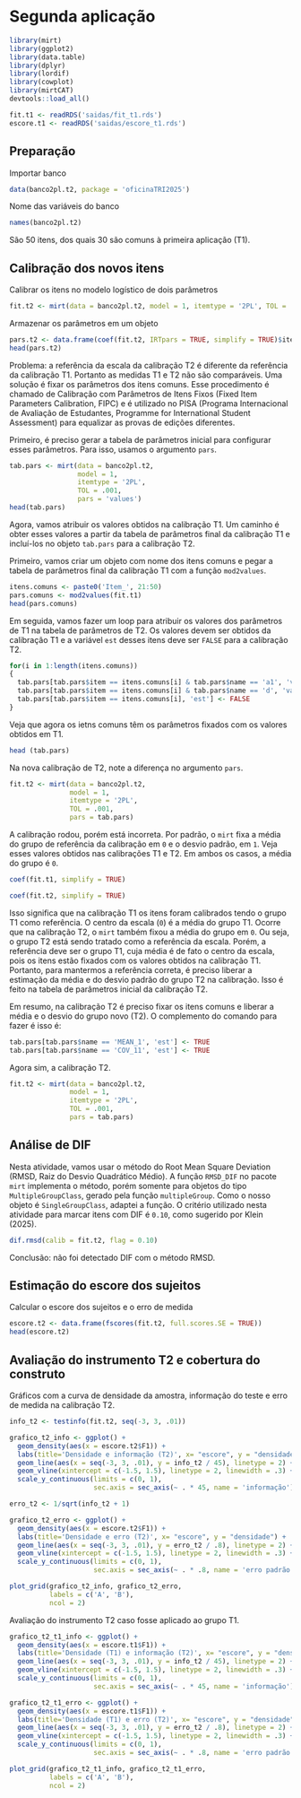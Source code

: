 # Segunda aplicação

```r
library(mirt)
library(ggplot2)
library(data.table)
library(dplyr)
library(lordif)
library(cowplot)
library(mirtCAT)
devtools::load_all()

fit.t1 <- readRDS('saidas/fit_t1.rds')
escore.t1 <- readRDS('saidas/escore_t1.rds')
```

## Preparação

Importar banco

```r
data(banco2pl.t2, package = 'oficinaTRI2025')
```

Nome das variáveis do banco

```r
names(banco2pl.t2)
```

São 50 itens, dos quais 30 são comuns à primeira aplicação (T1).

## Calibração dos novos itens

Calibrar os itens no modelo logístico de dois parâmetros

```r
fit.t2 <- mirt(data = banco2pl.t2, model = 1, itemtype = '2PL', TOL = .001)
```
Armazenar os parâmetros em um objeto

```r
pars.t2 <- data.frame(coef(fit.t2, IRTpars = TRUE, simplify = TRUE)$items)
head(pars.t2)
```

Problema: a referência da escala da calibração T2 é diferente da referência da calibração T1. Portanto as medidas T1 e T2 não são comparáveis. Uma solução é fixar os parâmetros dos itens comuns. Esse procedimento é chamado de Calibração com Parâmetros de Itens Fixos (Fixed Item Parameters Calibration, FIPC) e é utilizado no PISA (Programa Internacional de Avaliação de Estudantes, Programme for International Student Assessment) para equalizar as provas de edições diferentes.

Primeiro, é preciso gerar a tabela de parâmetros inicial para configurar esses parâmetros. Para isso, usamos o argumento `pars`.

```r
tab.pars <- mirt(data = banco2pl.t2,
                 model = 1,
                 itemtype = '2PL',
                 TOL = .001,
                 pars = 'values')
head(tab.pars)
```

Agora, vamos atribuir os valores obtidos na calibração T1. Um caminho é obter esses valores a partir da tabela de parâmetros final da calibração T1 e incluí-los no objeto `tab.pars` para a calibração T2.

Primeiro, vamos criar um objeto com nome dos itens comuns e pegar a tabela de parâmetros final da calibração T1 com a função `mod2values`.

```r
itens.comuns <- paste0('Item_', 21:50)
pars.comuns <- mod2values(fit.t1)
head(pars.comuns)
```

Em seguida, vamos fazer um loop para atribuir os valores dos parâmetros de T1 na tabela de parâmetros de T2. Os valores devem ser obtidos da calibração T1 e a variável `est` desses itens deve ser `FALSE` para a calibração T2.

```r
for(i in 1:length(itens.comuns))
{
  tab.pars[tab.pars$item == itens.comuns[i] & tab.pars$name == 'a1', 'value'] <- pars.comuns[pars.comuns$item == itens.comuns[i] & pars.comuns$name == 'a1', 'value']
  tab.pars[tab.pars$item == itens.comuns[i] & tab.pars$name == 'd', 'value'] <- pars.comuns[pars.comuns$item == itens.comuns[i] & pars.comuns$name == 'd', 'value']
  tab.pars[tab.pars$item == itens.comuns[i], 'est'] <- FALSE
}
```

Veja que agora os ietns comuns têm os parâmetros fixados com os valores obtidos em T1.

```r
head (tab.pars)
```

Na nova calibração de T2, note a diferença no argumento `pars`.

```r
fit.t2 <- mirt(data = banco2pl.t2,
               model = 1,
               itemtype = '2PL',
               TOL = .001,
               pars = tab.pars)
```
A calibração rodou, porém está incorreta. Por padrão, o `mirt` fixa a média do grupo de referência da calibração em `0` e o desvio padrão, em `1`. Veja esses valores obtidos nas calibrações T1 e T2. Em ambos os casos, a média do grupo é `0`.

```r
coef(fit.t1, simplify = TRUE)
```
```r
coef(fit.t2, simplify = TRUE)
```

Isso significa que na calibração T1 os itens foram calibrados tendo o grupo T1 como referência. O centro da escala (`0`) é a média do grupo T1. Ocorre que na calibração T2, o `mirt` também fixou a média do grupo em `0`. Ou seja, o grupo T2 está sendo tratado como a referência da escala. Porém, a referência deve ser o grupo T1, cuja média é de fato o centro da escala, pois os itens estão fixados com os valores obtidos na calibração T1. Portanto, para mantermos a referência correta, é preciso liberar a estimação da média e do desvio padrão do grupo T2 na calibração. Isso é feito na tabela de parâmetros inicial da calibração T2.

Em resumo, na calibração T2 é preciso fixar os itens comuns e liberar a média e o desvio do grupo novo (T2). O complemento do comando para fazer é isso é:

```r

tab.pars[tab.pars$name == 'MEAN_1', 'est'] <- TRUE
tab.pars[tab.pars$name == 'COV_11', 'est'] <- TRUE

```

Agora sim, a calibração T2.
```r
fit.t2 <- mirt(data = banco2pl.t2,
               model = 1,
               itemtype = '2PL',
               TOL = .001,
               pars = tab.pars)
```

## Análise de DIF

Nesta atividade, vamos usar o método do Root Mean Square Deviation (RMSD, Raiz do Desvio Quadrático Médio). A função `RMSD_DIF` no pacote `mirt` implementa o método, porém somente para objetos do tipo `MultipleGroupClass`, gerado pela função `multipleGroup`. Como o nosso objeto é `SingleGroupClass`, adaptei a função. O critério utilizado nesta atividade para marcar itens com DIF é `0.10`, como sugerido por Klein (2025).

```r
dif.rmsd(calib = fit.t2, flag = 0.10)
```

Conclusão: não foi detectado DIF com o método RMSD.

## Estimação do escore dos sujeitos

Calcular o escore dos sujeitos e o erro de medida

```r
escore.t2 <- data.frame(fscores(fit.t2, full.scores.SE = TRUE))
head(escore.t2)
```

## Avaliação do instrumento T2 e cobertura do construto

Gráficos com a curva de densidade da amostra, informação do teste e erro de medida na calibração T2.

```r

info_t2 <- testinfo(fit.t2, seq(-3, 3, .01))

grafico_t2_info <- ggplot() +
  geom_density(aes(x = escore.t2$F1)) +
  labs(title='Densidade e informação (T2)', x= "escore", y = "densidade") +
  geom_line(aes(x = seq(-3, 3, .01), y = info_t2 / 45), linetype = 2) +
  geom_vline(xintercept = c(-1.5, 1.5), linetype = 2, linewidth = .3) +
  scale_y_continuous(limits = c(0, 1),
                     sec.axis = sec_axis(~ . * 45, name = 'informação'))

erro_t2 <- 1/sqrt(info_t2 + 1)

grafico_t2_erro <- ggplot() +
  geom_density(aes(x = escore.t2$F1)) +
  labs(title='Densidade e erro (T2)', x= "escore", y = "densidade") +
  geom_line(aes(x = seq(-3, 3, .01), y = erro_t2 / .8), linetype = 2) +
  geom_vline(xintercept = c(-1.5, 1.5), linetype = 2, linewidth = .3) +
  scale_y_continuous(limits = c(0, 1),
                     sec.axis = sec_axis(~ . * .8, name = 'erro padrão'))

plot_grid(grafico_t2_info, grafico_t2_erro,
          labels = c('A', 'B'),
          ncol = 2)

```

Avaliação do instrumento T2 caso fosse aplicado ao grupo T1.

```r

grafico_t2_t1_info <- ggplot() +
  geom_density(aes(x = escore.t1$F1)) +
  labs(title='Densidade (T1) e informação (T2)', x= "escore", y = "densidade") +
  geom_line(aes(x = seq(-3, 3, .01), y = info_t2 / 45), linetype = 2) +
  geom_vline(xintercept = c(-1.5, 1.5), linetype = 2, linewidth = .3) +
  scale_y_continuous(limits = c(0, 1),
                     sec.axis = sec_axis(~ . * 45, name = 'informação'))

grafico_t2_t1_erro <- ggplot() +
  geom_density(aes(x = escore.t1$F1)) +
  labs(title='Densidade (T1) e erro (T2)', x= "escore", y = "densidade") +
  geom_line(aes(x = seq(-3, 3, .01), y = erro_t2 / .8), linetype = 2) +
  geom_vline(xintercept = c(-1.5, 1.5), linetype = 2, linewidth = .3) +
  scale_y_continuous(limits = c(0, 1),
                     sec.axis = sec_axis(~ . * .8, name = 'erro padrão'))

plot_grid(grafico_t2_t1_info, grafico_t2_t1_erro,
          labels = c('A', 'B'),
          ncol = 2)

```

